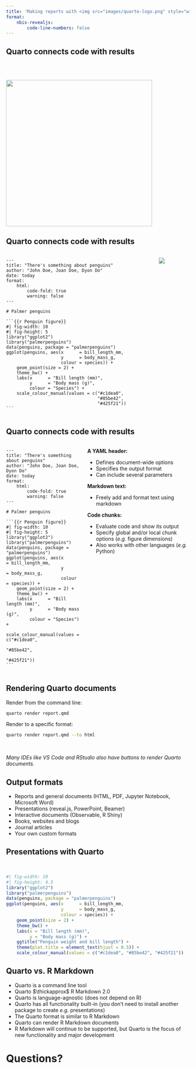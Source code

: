 ```yaml
---
title: 'Making reports with <img src="images/quarto-logo.png" style="width:50%;padding: 15px 15px 15px 15px;">'
format:
    nbis-revealjs:
        code-line-numbers: false
---
```


## Quarto connects code with results

<br>
<br>

![](../../pages/images/reproducibility_overview.png){height=400 fig-align=center}

## Quarto connects code with results {.smaller}

:::: {.columns}
::: {.column}
````
---
title: "There's something about penguins"
author: "John Doe, Joan Doe, Dyon Do"
date: today
format:
    html:
        code-fold: true
        warning: false
---

# Palmer penguins

```{{r Penguin figure}}
#| fig-width: 10
#| fig-height: 5
library("ggplot2")
library("palmerpenguins")
data(penguins, package = "palmerpenguins")
ggplot(penguins, aes(x      = bill_length_mm,
                     y      = body_mass_g,
                     colour = species)) +
    geom_point(size = 2) +
    theme_bw() +
    labs(x      = "Bill length (mm)",
         y      = "Body mass (g)",
         colour = "Species") +
    scale_colour_manual(values = c("#c1dea0",
                                   "#85be42",
                                   "#425f21"))
```
````
:::

::: {.column}
::: {.fragment}
![](images/example-report.png)
:::
:::
::::

## Quarto connects code with results {.smaller}

:::: {.columns}
::: {.column}
````
---
title: "There's something about penguins"
author: "John Doe, Joan Doe, Dyon Do"
date: today
format:
    html:
        code-fold: true
        warning: false
---

# Palmer penguins

```{{r Penguin figure}}
#| fig-width: 10
#| fig-height: 5
library("ggplot2")
library("palmerpenguins")
data(penguins, package = "palmerpenguins")
ggplot(penguins, aes(x      = bill_length_mm,
                     y      = body_mass_g,
                     colour = species)) +
    geom_point(size = 2) +
    theme_bw() +
    labs(x      = "Bill length (mm)",
         y      = "Body mass (g)",
         colour = "Species") +
    scale_colour_manual(values = c("#c1dea0",
                                   "#85be42",
                                   "#425f21"))
```
````
:::

::: {.column}
**A [YAML header]{.green}:**

- Defines document-wide options
- Specifies the output format
- Can include several parameters

::: {.fragment}
**[Markdown]{.green} text:**

- Freely add and format text using markdown
:::

::: {.fragment}
**Code [chunks]{.green}:**

- Evaluate code and show its output
- Specify global and/or local chunk options (_e.g._ figure dimensions)
- Also works with other languages (_e.g._ Python)
:::

:::
::::

## Rendering Quarto documents

::: {.fragment}
Render from the [command line]{.green}:
```bash
quarto render report.qmd
```
:::

::: {.fragment}
Render to a [specific format]{.green}:
```bash
quarto render report.qmd --to html
```
:::

<br>

::: {.fragment}
_Many IDEs like VS Code and RStudio also have [buttons]{.green} to render
Quarto documents._
:::

## Output formats

::: {.incremental}
- [Reports]{.green} and general documents (HTML, PDF, Jupyter Notebook,
  Microsoft Word)
- [Presentations]{.green} (reveal.js, PowerPoint, Beamer)
- [Interactive documents]{.green} (Observable, R Shiny)
- [Books]{.green}, [websites]{.green} and [blogs]{.green}
- [Journal articles]{.green}
- Your own [custom formats]{.green}
:::

## Presentations with Quarto

<br>

```r
#| fig-width: 10
#| fig-height: 4.5
library("ggplot2")
library("palmerpenguins")
data(penguins, package = "palmerpenguins")
ggplot(penguins, aes(x      = bill_length_mm,
                     y      = body_mass_g,
                     colour = species)) +
    geom_point(size = 2) +
    theme_bw() +
    labs(x = "Bill length (mm)",
         y = "Body mass (g)") +
    ggtitle("Penguin weight and bill length") +
    theme(plot.title = element_text(hjust = 0.5)) +
    scale_colour_manual(values = c("#c1dea0", "#85be42", "#425f21"))
```

## Quarto vs. R Markdown

::: {.incremental}
- Quarto is a [command line tool]{.green}
- Quarto $\thickapprox$ R Markdown 2.0
- Quarto is [language-agnostic]{.green} (does not depend on R)
- Quarto has all functionality [built-in]{.green} (you don't need to install
  another package to create _e.g._ presentations)
- The Quarto format is similar to R Markdown
- Quarto can render R Markdown documents
- R Markdown will continue to be supported, but Quarto is the focus of new
  functionality and major development
:::

# Questions?
